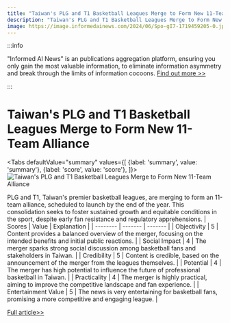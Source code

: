 ```yaml
---
title: "Taiwan's PLG and T1 Basketball Leagues Merge to Form New 11-Team Alliance"
description: "Taiwan's PLG and T1 Basketball Leagues Merge to Form New 11-Team Alliance"
image: https://image.informedainews.com/2024/06/Spo-gI7-1719459205-0.jpg
---
```



:::info

"Informed AI News" is an publications aggregation platform, ensuring you only gain the most valuable information, to eliminate information asymmetry and break through the limits of information cocoons.  [Find out more >>](/)

:::

# Taiwan's PLG and T1 Basketball Leagues Merge to Form New 11-Team Alliance


<Tabs
	defaultValue="summary"
	values={[
	{label: 'summary', value: 'summary'},
	{label: 'score', value: 'score'},
]}>
<TabItem value="summary">
<img
  src="https://image.informedainews.com/2024/06/Spo-gI7-1719459205-0.jpg"
  alt="Taiwan's PLG and T1 Basketball Leagues Merge to Form New 11-Team Alliance"
/>



PLG and T1, Taiwan's premier basketball leagues, are merging to form an 11-team alliance, scheduled to launch by the end of the year. This consolidation seeks to foster sustained growth and equitable conditions in the sport, despite early fan resistance and regulatory apprehensions.
</TabItem>
<TabItem value="score">
	| Scores     | Value   | Explanation |
	| -------- | ------- | ------- |
	| Objectivity  | 5    | Content provides a balanced overview of the merger, focusing on the intended benefits and initial public reactions.    |
	| Social Impact | 4     | The merger sparks strong social discussion among basketball fans and stakeholders in Taiwan.    |
	| Credibility    | 5    | Content is credible, based on the announcement of the merger from the leagues themselves.    |
	| Potential    | 4    | The merger has high potential to influence the future of professional basketball in Taiwan.    |
	| Practicality    | 4    | The merger is highly practical, aiming to improve the competitive landscape and fan experience.    |
	| Entertainment Value    | 5    | The news is very entertaining for basketball fans, promising a more competitive and engaging league.    |
</TabItem>
</Tabs>

[Full article>>](https://today.line.me/tw/v2/article/vXrV12j)
